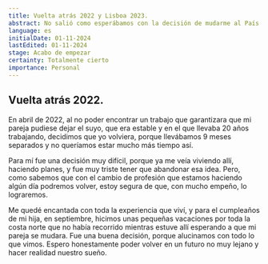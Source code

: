 ```yaml
---
title: Vuelta atrás 2022 y Lisboa 2023.
abstract: No salió como esperábamos con la decisión de mudarme al País Vasco, y en abril volví a Canarias. Os dejo un resumen explicando más o menos todo. En 2023 fuimos de vacaciones a Lisboa, una ciudad que siempre habíamos tenido curiosidad de conocer.
language: es
initialDate: 01-11-2024
lastEdited: 01-11-2024
stage: Acabo de empezar
certainty: Totalmente cierto
importance: Personal
---
```


## Vuelta atrás 2022.

En abril de 2022, al no poder encontrar un trabajo que garantizara que mi pareja pudiese dejar el suyo, que era estable y en el que llevaba 20 años trabajando, decidimos que yo volviera, porque llevábamos 9 meses separados y no queríamos estar mucho más tiempo así.

Para mí fue una decisión muy difícil, porque ya me veía viviendo allí, haciendo planes, y fue muy triste tener que abandonar esa idea. Pero, como sabemos que con el cambio de profesión que estamos haciendo algún día podremos volver, estoy segura de que, con mucho empeño, lo lograremos.

Me quedé encantada con toda la experiencia que viví, y para el cumpleaños de mi hija, en septiembre, hicimos unas pequeñas vacaciones por toda la costa norte que no había recorrido mientras estuve allí esperando a que mi pareja se mudara. Fue una buena decisión, porque alucinamos con todo lo que vimos. Espero honestamente poder volver en un futuro no muy lejano y hacer realidad nuestro sueño.
